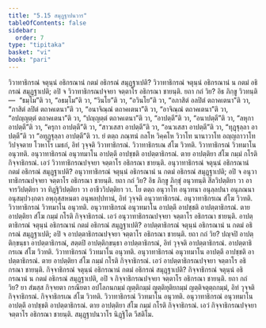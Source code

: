 ```yaml
---
title: "5.15 สมุฏฺฐาปนวาร"
tableOfContents: false
sidebar:
  order: 7
type: "tipitaka"
basket: "vi"
book: "pari"
---
```



<DynamicBreadcrumb />

<Division number="314" book="pari">

<Paragraph number="1388" book="pari">
วิวาทาธิกรณํ จตุนฺนํ อธิกรณานํ กตมํ อธิกรณํ สมุฏฺฐาเปติ? วิวาทาธิกรณํ จตุนฺนํ อธิกรณานํ น กตมํ อธิกรณํ สมุฏฺฐาเปติ; อปิ จ วิวาทาธิกรณปจฺจยา จตฺตาโร อธิกรณา ชายนฺติ. ยถา กถํ วิย? อิธ ภิกฺขู วิวทนฺติ—  “ธมฺโม”ติ วา, “อธมฺโม”ติ วา, “วินโย”ติ วา, “อวินโย”ติ วา, “อภาสิตํ อลปิตํ ตถาคเตนา”ติ วา, “ภาสิตํ ลปิตํ ตถาคเตนา”ติ วา, “อนาจิณฺณํ ตถาคเตนา”ติ วา, “อาจิณฺณํ ตถาคเตนา”ติ วา, “อปญฺญตฺตํ ตถาคเตนา”ติ วา, “ปญฺญตฺตํ ตถาคเตนา”ติ วา, “อาปตฺตี”ติ วา, “อนาปตฺตี”ติ วา, “ลหุกา อาปตฺตี”ติ วา, “ครุกา อาปตฺตี”ติ วา, “สาวเสสา อาปตฺตี”ติ วา, “อนวเสสา อาปตฺตี”ติ วา, “ทุฏฺฐุลฺลา อาปตฺตี”ติ วา “อทุฏฺฐุลฺลา อาปตฺตี”ติ วา. ยํ ตตฺถ ภณฺฑนํ กลโห วิคฺคโห วิวาโท นานาวาโท อญฺญถาวาโท วิปจฺจตาย โวหาโร เมธกํ, อิทํ วุจฺจติ วิวาทาธิกรณํ. วิวาทาธิกรเณ สํโฆ วิวทติ. วิวาทาธิกรณํ วิวทมาโน อนุวทติ. อนุวาทาธิกรณํ อนุวทมาโน อาปตฺตึ อาปชฺชติ อาปตฺตาธิกรณํ. ตาย อาปตฺติยา สํโฆ กมฺมํ กโรติ กิจฺจาธิกรณํ. เอวํ วิวาทาธิกรณปจฺจยา จตฺตาโร อธิกรณา ชายนฺติ.
</Paragraph>

</Division>
<Division number="315" book="pari">

<Paragraph number="1389" book="pari">
อนุวาทาธิกรณํ จตุนฺนํ อธิกรณานํ กตมํ อธิกรณํ สมุฏฺฐาเปติ? อนุวาทาธิกรณํ จตุนฺนํ อธิกรณานํ น กตมํ อธิกรณํ สมุฏฺฐาเปติ; อปิ จ อนุวาทาธิกรณปจฺจยา จตฺตาโร อธิกรณา ชายนฺติ. ยถา กถํ วิย? อิธ ภิกฺขู ภิกฺขุํ อนุวทนฺติ สีลวิปตฺติยา วา อาจารวิปตฺติยา วา ทิฏฺฐิวิปตฺติยา วา อาชีววิปตฺติยา วา. โย ตตฺถ อนุวาโท อนุวทนา อนุลฺลปนา อนุภณนา อนุสมฺปวงฺกตา อพฺภุสฺสหนตา อนุพลปฺปทานํ, อิทํ วุจฺจติ อนุวาทาธิกรณํ. อนุวาทาธิกรเณ สํโฆ วิวทติ. วิวาทาธิกรณํ วิวทมาโน อนุวทติ. อนุวาทาธิกรณํ อนุวทมาโน อาปตฺตึ อาปชฺชติ อาปตฺตาธิกรณํ. ตาย อาปตฺติยา สํโฆ กมฺมํ กโรติ กิจฺจาธิกรณํ. เอวํ อนุวาทาธิกรณปจฺจยา จตฺตาโร อธิกรณา ชายนฺติ.
</Paragraph>

</Division>
<Division number="316" book="pari">

<Paragraph number="1390" book="pari">
อาปตฺตาธิกรณํ จตุนฺนํ อธิกรณานํ กตมํ อธิกรณํ สมุฏฺฐาเปติ? อาปตฺตาธิกรณํ จตุนฺนํ อธิกรณานํ น กตมํ อธิกรณํ สมุฏฺฐาเปติ; อปิ จ อาปตฺตาธิกรณปจฺจยา จตฺตาโร อธิกรณา ชายนฺติ. ยถา กถํ วิย? ปญฺจปิ อาปตฺติกฺขนฺธา อาปตฺตาธิกรณํ, สตฺตปิ อาปตฺติกฺขนฺธา อาปตฺตาธิกรณํ, อิทํ วุจฺจติ อาปตฺตาธิกรณํ. อาปตฺตาธิกรเณ สํโฆ วิวทติ. วิวาทาธิกรณํ วิวทมาโน อนุวทติ. อนุวาทาธิกรณํ อนุวทมาโน อาปตฺตึ อาปชฺชติ อาปตฺตาธิกรณํ. ตาย อาปตฺติยา สํโฆ กมฺมํ กโรติ กิจฺจาธิกรณํ. เอวํ อาปตฺตาธิกรณปจฺจยา จตฺตาโร อธิกรณา ชายนฺติ.
</Paragraph>

</Division>
<Division number="317" book="pari">

<Paragraph number="1391" book="pari">
กิจฺจาธิกรณํ จตุนฺนํ อธิกรณานํ กตมํ อธิกรณํ สมุฏฺฐาเปติ? กิจฺจาธิกรณํ จตุนฺนํ อธิกรณานํ น กตมํ อธิกรณํ สมุฏฺฐาเปติ, อปิ จ กิจฺจาธิกรณปจฺจยา จตฺตาโร อธิกรณา ชายนฺติ. ยถา กถํ วิย? ยา สํฆสฺส กิจฺจยตา กรณียตา อปโลกนกมฺมํ ญตฺติกมฺมํ ญตฺติทุติยกมฺมํ ญตฺติจตุตฺถกมฺมํ, อิทํ วุจฺจติ กิจฺจาธิกรณํ. กิจฺจาธิกรเณ สํโฆ วิวทติ. วิวาทาธิกรณํ วิวทมาโน อนุวทติ. อนุวาทาธิกรณํ อนุวทมาโน อาปตฺตึ อาปชฺชติ อาปตฺตาธิกรณํ. ตาย อาปตฺติยา สํโฆ กมฺมํ กโรติ กิจฺจาธิกรณํ. เอวํ กิจฺจาธิกรณปจฺจยา จตฺตาโร อธิกรณา ชายนฺติ.

</Paragraph>
</Division>

<Paragraph number="1392" type="center" book="pari">
สมุฏฺฐาปนวาโร นิฏฺฐิโต วีสติโม.
</Paragraph>